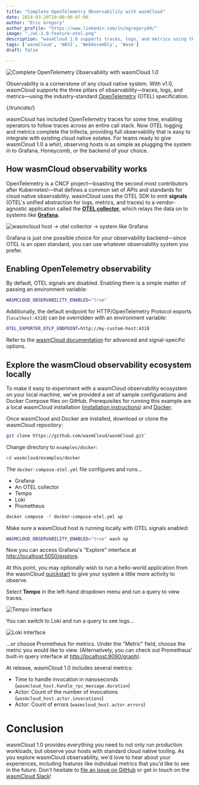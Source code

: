 ```yaml
---
title: "Complete OpenTelemetry Observability with wasmCloud"
date: 2024-03-20T10:00:00-07:00
author: "Eric Gregory"
author_profile: "https://www.linkedin.com/in/egregory04/"
image: "./wC-1.0-feature-otel.png"
description: "wasmCloud 1.0 supports traces, logs, and metrics using the industry-standard OpenTelemetry (OTEL) specification."
tags: ['wasmCloud', 'WASI', 'WebAssembly', 'Wasm']
draft: false

---
```


![Complete OpenTelemetry Observability with wasmCloud 1.0](./wC-1.0-feature-otel.png)

Observability is a cornerstone of any cloud native system. With v1.0, wasmCloud supports the three pillars of observability&mdash;traces, logs, and metrics&mdash;using the industry-standard [OpenTelemetry](https://opentelemetry.io/) (OTEL) specification.

{/*truncate*/}

wasmCloud has included OpenTelemetry traces for some time, enabling operators to follow traces across an entire call stack. Now OTEL logging and metrics complete the trifecta, providing full observability that is easy to integrate with existing cloud native estates. For teams ready to give wasmCloud 1.0 a whirl, observing hosts is as simple as plugging the system in to Grafana, Honeycomb, or the backend of your choice.

## How wasmCloud observability works

OpenTelemetry is a CNCF project&mdash;boasting the second most contributors after Kubernetes!&mdash;that defines a common set of APIs and standards for cloud native observability. wasmCloud uses the OTEL SDK to emit **signals** (OTEL's unified abstraction for logs, metrics, and traces) to a vendor-agnostic application called the [**OTEL collector**](https://opentelemetry.io/docs/collector/), which relays the data on to systems like [**Grafana**](https://github.com/grafana/grafana).

![wasmcloud host -> otel collector -> system like Grafana](../../docs/images/otel-diagram.png)

Grafana is just one possible choice for your observability backend&mdash;since OTEL is an open standard, you can use whatever observability system you prefer.

## Enabling OpenTelemetry observability

By default, OTEL signals are disabled. Enabling them is a simple matter of passing an environment variable:

```bash
WASMCLOUD_OBSERVABILITY_ENABLED="true"
```

Additionally, the default endpoint for HTTP/OpenTelemetry Protocol exports (`localhost:4318`) can be overridden with an environment variable:

```bash
OTEL_EXPORTER_OTLP_ENDPOINT=http://my-custom-host:4318
```

Refer to the [wasmCloud documentation](/docs/1.0/deployment/observability/observability-with-opentelemetry) for advanced and signal-specific options.

## Explore the wasmCloud observability ecosystem locally

To make it easy to experiment with a wasmCloud observability ecosystem on your local machine, we've provided a set of sample configurations and Docker Compose files on GitHub. Prerequisites for running this example are a local wasmCloud installation ([installation instructions](https://wasmcloud.com/docs/installation)) and [Docker](https://docs.docker.com/get-docker/).

Once wasmCloud and Docker are installed, download or clone the wasmCloud repository:

```bash
git clone https://github.com/wasmCloud/wasmCloud.git`
```

Change directory to `examples/docker`:

```bash
cd wasmcloud/examples/docker
```

The `docker-compose-otel.yml` file configures and runs...

- Grafana
- An OTEL collector
- Tempo
- Loki
- Prometheus

```bash
docker compose -f docker-compose-otel.yml up
```

Make sure a wasmCloud host is running locally with OTEL signals enabled:

```bash
WASMCLOUD_OBSERVABILITY_ENABLED="true" wash up
```

Now you can access Grafana's "Explore" interface at [http://localhost:5050/explore](http://localhost:5050/explore).

At this point, you may optionally wish to run a hello-world application from the wasmCloud [quickstart](https://wasmcloud.com/docs/tour/hello-world) to give your system a little more activity to observe.

Select **Tempo** in the left-hand dropdown menu and run a query to view traces.

![Tempo interface](./tempo.png)

You can switch to Loki and run a query to see logs...

![Loki interface](./loki.png)

...or choose Prometheus for metrics. Under the "Metric" field, choose the metric you would like to view. (Alternatively, you can check out Prometheus' built-in query interface at [http://localhost:9090/graph](http://localhost:9090/graph)).

At release, wasmCloud 1.0 includes several metrics:

- Time to handle invocation in nanoseconds (`wasmcloud_host.handle_rpc_message.duration`)
- Actor: Count of the number of invocations (`wasmcloud_host.actor.invocations`)
- Actor: Count of errors (`wasmcloud_host.actor.errors`)

# Conclusion

wasmCloud 1.0 provides everything you need to not only run production workloads, but observe your hosts with standard cloud native tooling. As you explore wasmCloud observability, we'd love to hear about your experiences, including features like individual metrics that you'd like to see in the future. Don't hesitate to [file an issue on GitHub](https://github.com/wasmCloud/wasmCloud/issues) or get in touch on the [wasmCloud Slack](https://slack.wasmcloud.com/)!

